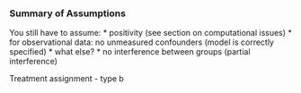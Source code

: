 ### Summary of Assumptions

You still have to assume:
* positivity (see section on computational issues)
* for observational data: no unmeasured confounders (model is correctly specified)
* what else?
* no interference between groups (partial interference)

Treatment assignment - type b